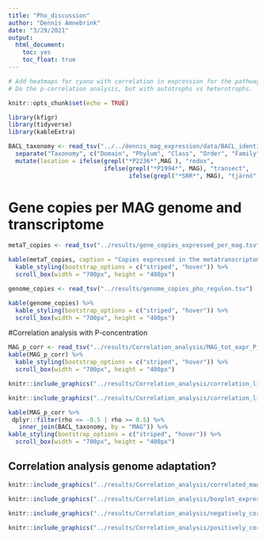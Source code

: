 ```yaml
---
title: "Pho_discussion"
author: "Dennis Amnebrink"
date: "3/29/2021"
output: 
  html_document:
    toc: yes
    toc_float: true
---
```


```r
# Add heatmaps for cyano with correlation in expression for the pathways, use average for cyano vs heterohrophic.
# Do the p-correlation analysis, but with autotrophs vs heterotrophs.

```

```r
knitr::opts_chunk$set(echo = TRUE)
```

```r
library(kfigr)
library(tidyverse)
library(kableExtra)
```

```r
BACL_taxonomy <- read_tsv("../../dennis_mag_expression/data/BACL_identities.tsv.gz") %>%
  separate("Taxonomy", c("Domain", "Phylum", "Class", "Order", "Family", "Genus", "Species"), sep = ";[a-z]__", remove = T) %>%
  mutate(location = ifelse(grepl("*P2236*",MAG ), "redox",
                           ifelse(grepl("*P1994*", MAG), "transect",
                                  ifelse(grepl("*SRR*", MAG), "tjärnö", "LMO"))))
```

# Gene copies per MAG genome and transcriptome

```r
metaT_copies <- read_tsv("../results/gene_copies_expressed_per_mag.tsv")

kable(metaT_copies, caption = "Copies expressed in the metatranscriptome per MAG") %>%
  kable_styling(bootstrap_options = c("striped", "hover")) %>%
  scroll_box(width = "700px", height = "400px") 
```

```r
genome_copies <- read_tsv("../results/genome_copies_pho_regulon.tsv")

kable(genome_copies) %>%
  kable_styling(bootstrap_options = c("striped", "hover")) %>%
  scroll_box(width = "700px", height = "400px")
```


#Correlation analysis with P-concentration
```r
MAG_p_corr <- read_tsv("../results/Correlation_analysis/MAG_tot_expr_P_corr.tsv")
kable(MAG_p_corr) %>%
  kable_styling(bootstrap_options = c("striped", "hover")) %>%
  scroll_box(width = "700px", height = "400px") 
```

```r
knitr::include_graphics("../results/Correlation_analysis/correlation_lineplot_0.7.png")
```

```r
knitr::include_graphics("../results/Correlation_analysis/correlation_lineplot_0.5.png")
```

```r
kable(MAG_p_corr %>%
 dplyr::filter(rho <= -0.5 | rho >= 0.5) %>%
   inner_join(BACL_taxonomy, by = "MAG")) %>%
kable_styling(bootstrap_options = c("striped", "hover")) %>%
  scroll_box(width = "700px", height = "400px")
```


## Correlation analysis genome adaptation?
```r
knitr::include_graphics("../results/Correlation_analysis/correlated_mags_0.5_average_genome_copies.png")
```


```r
knitr::include_graphics("../results/Correlation_analysis/boxplot_expression.png")
```

```r
knitr::include_graphics("../results/Correlation_analysis/negatively_correlated_0.5_MAGs.png")
```

```r
knitr::include_graphics("../results/Correlation_analysis/positively_correlated_0.5_MAGs.png")
```

